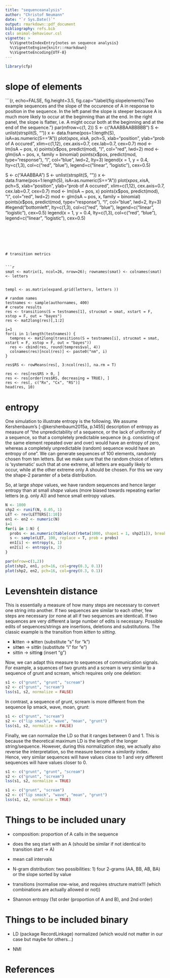 ```yaml
---
title: "sequenceanalysis"
author: "Christof Neumann"
date: "`r Sys.Date()`"
output: rmarkdown::pdf_document
bibliography: refs.bib
csl: animal-behaviour.csl
vignette: >
  %\VignetteIndexEntry{notes on sequence analysis}
  %\VignetteEngine{knitr::rmarkdown}
  %\VignetteEncoding{UTF-8}
---
```


```r
library(cfp)
```

# slope of elements

```{r, echo=FALSE, fig.height=3.5, fig.cap="\\label{fig:slopelements}Two example sequences and the slope of the occurence of A in response to position in the sequence. In the left panel the slope is steeper because A is much more likely to occur at the beginning than at the end. In the right panel, the slope is flatter, i.e. A might occur both at the beginning and at the end of the sequence."}
par(mfrow=c(1, 2))
S <- c("AAABBAABBBBB")
S <- unlist(strsplit(S, ""))
x <- data.frame(pos=1:length(S), isA=as.numeric(S=="A"))
plot(x$pos, x$isA, pch=S, xlab="position", ylab="prob of A occured", xlim=c(1,12), cex.axis=0.7, cex.lab=0.7, cex=0.7)
mod <- lm(isA ~ pos, x)
points(x$pos, predict(mod), "l", col="red", lwd=2)
mod <- glm(isA ~ pos, x, family = binomial)
points(x$pos, predict(mod, type="response"), "l", col="blue", lwd=2, lty=3)
legend(x = 1, y = 0.4, lty=c(1,3), col=c("red", "blue"), legend=c("linear", "logistic"), cex=0.5)

S <- c("AAABBAA")
S <- unlist(strsplit(S, ""))
x <- data.frame(pos=1:length(S), isA=as.numeric(S=="A"))
plot(x$pos, x$isA, pch=S, xlab="position", ylab="prob of A occured", xlim=c(1,12), cex.axis=0.7, cex.lab=0.7, cex=0.7)
mod <- lm(isA ~ pos, x)
points(x$pos, predict(mod), "l", col="red", lwd=2)
mod <- glm(isA ~ pos, x, family = binomial)
points(x$pos, predict(mod, type="response"), "l", col="blue", lwd=2, lty=3)
#legend("bottomleft", lty=c(1,3), col=c("red", "blue"), legend=c("linear", "logistic"), cex=0.5)
legend(x = 1, y = 0.4, lty=c(1,3), col=c("red", "blue"), legend=c("linear", "logistic"), cex=0.5)
```






# transition metrics


```r
smat <- matrix(1, ncol=26, nrow=26); rownames(smat) <- colnames(smat) <- letters


templ <- as.matrix(expand.grid(letters, letters ))

# random names
testnames <- sample(authornames, 400)
# create results
res <- transitions(S = testnames[1], strucmat = smat, xstart = F, xstop = F, out = "bayes")
res <- mat2long(res)[,1:2]

i=1
for(i in 1:length(testnames)) {
  tempres <- mat2long(transitions(S = testnames[i], strucmat = smat, xstart = F, xstop = F, out = "bayes"))
  res <- cbind(res, round(tempres$val, 4))
  colnames(res)[ncol(res)] <- paste0("nm", i)
}

res$RS <- rowMeans(res[, 3:ncol(res)], na.rm = T)

res <- res[res$RS > 0, ]
res <- res[order(res$RS, decreasing = TRUE), ]
res <- res[, c("Rx", "Cx", "RS")]
head(res, 10)
```



# entropy

One simulation to illustrate entropy is the following. We assume Kershenbaum's [-@kershenbaum2015a, p.1455] description of entropy as measure of "the unpredictability of a sequence, or the lack of uniformity of a sequence, so that a completely predictable sequence (e.g. consisting of the same element repeated over and over) would have an entropy of zero, whereas a completely unpredictable (random) sequence would have an entropy of one". We can generate sequences of 100 elements, randomly chosen from ten letters. But we make sure that the random choice of letters is 'systematic' such that at one extreme, all letters are equally likely to occur, while at the other extreme only A should be chosen. For this we vary the shape-2 paramter of a beta distribution.

So, at large *shape* values, we have random sequences and hence larger entropy than at small *shape* values (more biased towards repeating earlier letters (e.g. only A)) and hence small entropy values. 


```r
N <- 1000
shp2 <- runif(N, 0.05, 1)
LET <- rev(LETTERS[1:10])
en1 <- en2 <- numeric(N)
i=1
for(i in 1:N) {
  probs <- as.numeric(table(cut(rbeta(1000, shape1 = 1, shp2[i]), breaks=seq(0,1,0.1) )))/1000
  s <- sample(LET, 100, replace = T, prob = probs)
  en1[i] <- entropy(s, 1)
  en2[i] <- entropy(s, 2)
}

par(mfrow=c(1,2))
plot(shp2, en1, pch=16, col=grey(0.3, 0.1))
plot(shp2, en2, pch=16, col=grey(0.3, 0.1))
```


# Levenshtein distance

This is essentially a measure of how many steps are necessary to convert one string into another. If two sequences are similar to each other, few steps are necessary (or none at all if two sequences are identical). If two sequences are very different a large number of edits is necessary. Possible edits of sequences/strings are insertions, deletions and substitutions. The classic example is the transition from *kitten* to *sitting*.

+ **k**itten -> **s**itten (substitute "s" for "k")
+ sitt**e**n -> sitt**i**n (substitute "i" for "e")
+ sittin -> sittin**g** (insert "g")

Now, we can adapt this measure to sequences of communication signals. For example, a squences of two grunts and a scream is very similar to a sequence of grunt and scream, which requires only one deletion:

```r
s1 <- c("grunt", "grunt", "scream")
s2 <- c("grunt", "scream")
lss(s1, s2, normalize = FALSE)
```

In contrast, a sequence of grunt, scream is more different from the sequence lip smack, wave, moan, grunt:

```r
s1 <- c("grunt", "scream")
s2 <- c("lip smack", "wave", "moan", "grunt")
lss(s1, s2, normalize = FALSE)
```

Finally, we can normalize the LD so that it ranges between 0 and 1. This is because the theoretical maximum LD is the length of the longer string/sequence. However, during this normalization step, we actually also reverse the interpretation, so the measure become a *similarity* index. Hence, very similar sequences will have values close to 1 and very different sequences will have values closer to 0.

```r
s1 <- c("grunt", "grunt", "scream")
s2 <- c("grunt", "scream")
lss(s1, s2, normalize = TRUE)

s1 <- c("grunt", "scream")
s2 <- c("lip smack", "wave", "moan", "grunt")
lss(s1, s2, normalize = TRUE)
```












# Things to be included unary

+ composition: proportion of A calls in the sequence

+ does the seq start with an A (should be similar if not identical to transition start -> A)

+ mean call intervals 

+ N-gram distribution: two possibilities: 1) four 2-grams (AA, BB, AB, BA) or the slope sorted by value

+ transitions (normalise row-wise, and requires structure matrix!!! (which combinations are actually allowed or not))

+ Shannon entropy (1st order (proportion of A and B), and 2nd order)

# Things to be included binary

+ LD (package RecordLinkage) normalized (which would not matter in our case but maybe for others...)

+ NMI




# References
